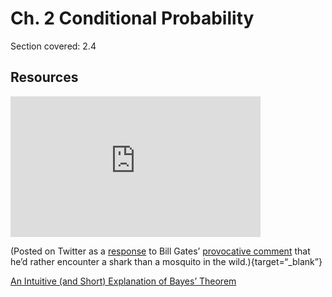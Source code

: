 # Ch. 2 Conditional Probability {-}

Section covered: 2.4 

## Resources {-}

<iframe width="400" height = "225" src="https://www.youtube.com/embed/otdaJPVQIgg" target = "_blank" frameborder="0" allow="accelerometer; autoplay; encrypted-media; gyroscope; picture-in-picture" allowfullscreen></iframe>

(Posted on Twitter as a [response](https://twitter.com/stat110/status/1118554150562869248){target="_blank"} to Bill Gates' [provocative comment](https://twitter.com/BillGates/status/1118196606975787008) that he'd rather encounter a shark than a mosquito in the wild.){target="_blank"}

[An Intuitive (and Short) Explanation of Bayes' Theorem](https://betterexplained.com/articles/an-intuitive-and-short-explanation-of-bayes-theorem/)
